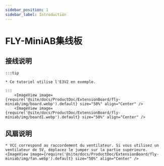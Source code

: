 ```yaml
---
sidebar_position: 1
sidebar_label: Introduction
---
```


# FLY-MiniAB集线板



## 接线说明

    :::tip

    * Ce tutoriel utilise l'E3V2 en exemple.

    :::
        <ImageView image={require('@site/docs/ProductDoc/ExtensionBoard/fly-miniab/img/board.webp').default} size="50%" align="Center" />
        <ImageView image={require('@site/docs/ProductDoc/ExtensionBoard/fly-miniab/img/board1.webp').default} size="50%" align="Center" />


## 风扇说明
    * VCC correspond au raccordement du ventilateur. Si vous utilisez un ventilateur de 5V, déplacez le jumper sur la partie supérieure.
    <ImageView image={require('@site/docs/ProductDoc/ExtensionBoard/fly-miniab/img/fan.webp').default} size="50%" align="Center" />

